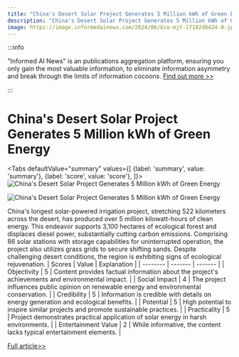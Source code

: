 ```yaml
---
title: "China's Desert Solar Project Generates 5 Million kWh of Green Energy"
description: "China's Desert Solar Project Generates 5 Million kWh of Green Energy"
image: https://image.informedainews.com/2024/06/Eco-mjt-1718248424-0.jpg
---
```



:::info

"Informed AI News" is an publications aggregation platform, ensuring you only gain the most valuable information, to eliminate information asymmetry and break through the limits of information cocoons.  [Find out more >>](/)

:::

# China's Desert Solar Project Generates 5 Million kWh of Green Energy


<Tabs
	defaultValue="summary"
	values={[
	{label: 'summary', value: 'summary'},
	{label: 'score', value: 'score'},
]}>
<TabItem value="summary">
<img
  src="https://image.informedainews.com/2024/06/Eco-mjt-1718248424-0.jpg"
  alt="China's Desert Solar Project Generates 5 Million kWh of Green Energy"
/>

<img
  src="https://image.informedainews.com/2024/06/Eco-oHf-1718248424-1.jpg"
  alt="China's Desert Solar Project Generates 5 Million kWh of Green Energy"
/>



China's longest solar-powered irrigation project, stretching 522 kilometers across the desert, has produced over 5 million kilowatt-hours of clean energy. This endeavor supports 3,100 hectares of ecological forest and displaces diesel power, substantially cutting carbon emissions. Comprising 86 solar stations with storage capabilities for uninterrupted operation, the project also utilizes grass grids to secure shifting sands. Despite challenging desert conditions, the region is exhibiting signs of ecological rejuvenation.
</TabItem>
<TabItem value="score">
	| Scores     | Value   | Explanation |
	| -------- | ------- | ------- |
	| Objectivity  | 5    | Content provides factual information about the project's achievements and environmental impact.    |
	| Social Impact | 4     | The project influences public opinion on renewable energy and environmental conservation.    |
	| Credibility    | 5    | Information is credible with details on energy generation and ecological benefits.    |
	| Potential    | 5    | High potential to inspire similar projects and promote sustainable practices.    |
	| Practicality    | 5    | Project demonstrates practical application of solar energy in harsh environments.    |
	| Entertainment Value    | 2    | While informative, the content lacks typical entertainment elements.    |
</TabItem>
</Tabs>

[Full article>>](https://www.cnbeta.com.tw/articles/tech/1434434.htm)
